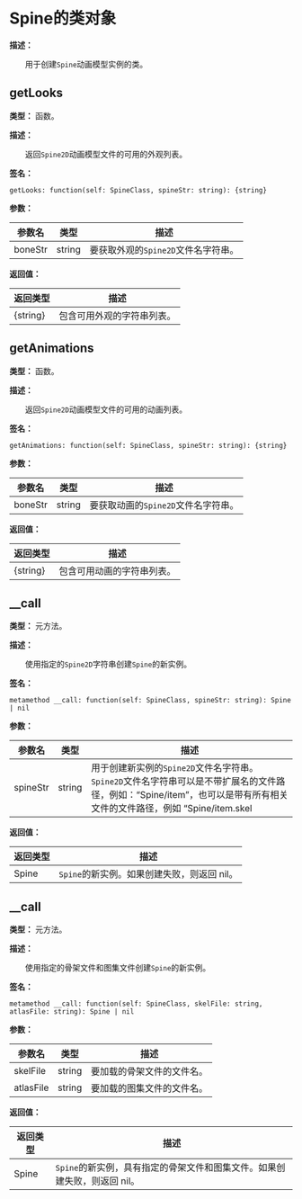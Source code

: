 # Spine的类对象

**描述：**

&emsp;&emsp;用于创建`Spine`动画模型实例的类。

## getLooks

**类型：** 函数。

**描述：**

&emsp;&emsp;返回`Spine2D`动画模型文件的可用的外观列表。

**签名：**
```tl
getLooks: function(self: SpineClass, spineStr: string): {string}
```

**参数：**

| 参数名 | 类型 | 描述 |
| --- | --- | --- |
| boneStr | string | 要获取外观的`Spine2D`文件名字符串。 |

**返回值：**

| 返回类型 | 描述 |
| --- | --- |
| \{string} | 包含可用外观的字符串列表。 |

## getAnimations

**类型：** 函数。

**描述：**

&emsp;&emsp;返回`Spine2D`动画模型文件的可用的动画列表。

**签名：**
```tl
getAnimations: function(self: SpineClass, spineStr: string): {string}
```

**参数：**

| 参数名 | 类型 | 描述 |
| --- | --- | --- |
| boneStr | string | 要获取动画的`Spine2D`文件名字符串。 |

**返回值：**

| 返回类型 | 描述 |
| --- | --- |
| \{string} | 包含可用动画的字符串列表。 |

## __call

**类型：** 元方法。

**描述：**

&emsp;&emsp;使用指定的`Spine2D`字符串创建`Spine`的新实例。

**签名：**
```tl
metamethod __call: function(self: SpineClass, spineStr: string): Spine | nil
```

**参数：**

| 参数名 | 类型 | 描述 |
| --- | --- | --- |
| spineStr | string | 用于创建新实例的`Spine2D`文件名字符串。<br/>`Spine2D`文件名字符串可以是不带扩展名的文件路径，例如：“Spine/item”，也可以是带有所有相关文件的文件路径，例如 “Spine/item.skel|Spine/item.atlas” 或 “Spine/item.json|Spine/item.atlas”。 |

**返回值：**

| 返回类型 | 描述 |
| --- | --- |
| Spine | `Spine`的新实例。如果创建失败，则返回 nil。 |

## __call

**类型：** 元方法。

**描述：**

&emsp;&emsp;使用指定的骨架文件和图集文件创建`Spine`的新实例。

**签名：**
```tl
metamethod __call: function(self: SpineClass, skelFile: string, atlasFile: string): Spine | nil
```

**参数：**

| 参数名 | 类型 | 描述 |
| --- | --- | --- |
| skelFile | string | 要加载的骨架文件的文件名。 |
| atlasFile | string | 要加载的图集文件的文件名。 |

**返回值：**

| 返回类型 | 描述 |
| --- | --- |
| Spine | `Spine`的新实例，具有指定的骨架文件和图集文件。如果创建失败，则返回 nil。 |
